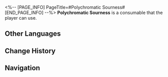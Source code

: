 <%-- [PAGE_INFO]
PageTitle=#Polychromatic Sourness#
[END_PAGE_INFO] --%>
{{Consumable Infobox
|id          = 408624
|image       = Item Polychromatic Sourness.png
|type        = Attack Consumables
|rarity      = 3
|effect      = When used, increase all allies' ATK by 24%, CRIT DMG by 20%, and decrease their Ultimate DMG dealt by 12% in the next battle.
|description = A classic party treat from Dreamflux Reef. It originated from a nightmare involving pickled cucumbers. It informed everyone with its shocking taste that varied colors don't always equate to varied flavors. They can be sour, very sour, or extremely sour.
|effectType  = 
|effectType2 = 
|effectType3 = 
|recipe      = 
|source1     = [[Jessie's Snack]]
|source2     = 
|source3     = 
}}
{{Description|''"We are... red robust pickle! Golden gorgeous pickle! Blue and feeling-blue pickle..."''<br />''"Friends! Now is the time! Come together to form &mdash; Florescent resplendent pickle!"''}}
'''Polychromatic Sourness''' is a consumable that the player can use.

==Other Languages==
{{Other Languages
|en   = Polychromatic Sourness
|zhs  = 五色斑斓的酸
|zht  = 五色斑斕的酸
|ja   = 彩り豊かな酸味
|ko   = 알록달록한 신맛
|es   = Agrura policromática
|fr   = Acidité polychromatique
|ru   = Полихроматическая кислотность
|th   = Polychromatic Sourness
|vi   = Vị Chua Đầy Màu Sắc
|de   = Polychrome Säure
|id   = Polychromatic Sourness
|pt   = Acidez Policromática
}}

==Change History==
{{Change History|2.2}}

==Navigation==
{{Consumable Navbox}}